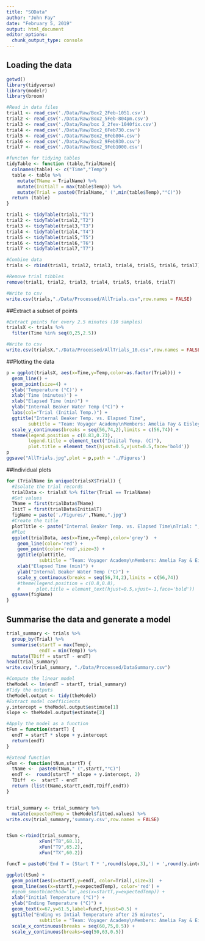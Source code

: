 ```yaml
---
title: "SOData"
author: "John Fay"
date: "February 5, 2019"
output: html_document
editor_options: 
  chunk_output_type: console
---
```

## Loading the data
```r
getwd()
library(tidyverse)
library(modelr)
library(broom)

#Read in data files
trial1 <- read_csv('./Data/Raw/Box2_2Feb-1051.csv')
trial2 <- read_csv('./Data/Raw/Box2_5Feb-804pm.csv')
trial3 <- read_csv('./Data/Raw/box 2_2fev-1040fix.csv')
trial4 <- read_csv('./Data/Raw/Box2_6Feb730.csv')
trial5 <- read_csv('./Data/Raw/Box2_6Feb804.csv')
trial6 <- read_csv('./Data/Raw/Box2_9Feb930.csv')
trial7 <- read_csv('./Data/Raw/Box2_9Feb1000.csv')

#functon for tidying tables
tidyTable <- function (table,TrialName){
  colnames(table) <- c("Time","Temp")
  table <- table %>% 
    mutate(TName = TrialName) %>% 
    mutate(InitialT = max(table$Temp)) %>% 
    mutate(Trial = paste0(TrialName,' (',min(table$Temp),"°C)"))
  return (table)
}

trial1 <- tidyTable(trial1,"T1")
trial2 <- tidyTable(trial2,"T2")
trial3 <- tidyTable(trial3,"T3")
trial4 <- tidyTable(trial4,"T4")
trial5 <- tidyTable(trial5,"T5")
trial6 <- tidyTable(trial6,"T6")
trial7 <- tidyTable(trial7,"T7")

#Combine data
trials <- rbind(trial1, trial2, trial3, trial4, trial5, trial6, trial7)

#Remove trial tibbles
remove(trial1, trial2, trial3, trial4, trial5, trial6, trial7)

#Write to csv
write.csv(trials,"./Data/Processed/AllTrials.csv",row.names = FALSE)

```

##Extract a subset of points
```r
#Extract points for every 2.5 minutes (10 samples)
trialsX <- trials %>% 
  filter(Time %in% seq(0,25,2.5))

#Write to csv
write.csv(trialsX,"./Data/Processed/AllTrials_10.csv",row.names = FALSE)
```

##Plotting the data
```r
p = ggplot(trialsX, aes(x=Time,y=Temp,color=as.factor(Trial))) + 
  geom_line() + 
  geom_point(size=4) + 
  ylab('Temperature (°C)') +
  xlab('Time (minutes)') +
  xlab("Elapsed Time (min)") + 
  ylab("Internal Beaker Water Temp (°C)") + 
  labs(col="Trial (Initial Temp.)") + 
  ggtitle("Internal Beaker Temp. vs. Elapsed Time",
        subtitle = "Team: Voyager Academy\nMembers: Amelia Fay & Eisley Jantz") +
  scale_y_continuous(breaks = seq(56,74,2),limits = c(56,74)) +
  theme(legend.position = c(0.83,0.73),
        legend.title = element_text("Iniital Temp. (C)"),
        plot.title = element_text(hjust=0.5,vjust=0.5,face='bold'))
p
ggsave("AllTrials.jpg",plot = p,path = './Figures')
```

##Individual plots
```r
for (TrialName in unique(trialsX$Trial)) {
  #Isolate the trial records
  trialData <- trialsX %>% filter(Trial == TrialName)
  #Get values
  TName = first(trialData$TName)
  InitT = first(trialData$InitialT)
  figName = paste('./Figures/',TName,".jpg")
  #Create the title
  plotTitle <- paste("Internal Beaker Temp. vs. Elapsed Time\nTrial: ",TName, ", Initial Temp: ",InitT, '°C')
  #Plot
  ggplot(trialData, aes(x=Time,y=Temp),color='grey')  +
    geom_line(color='red') + 
    geom_point(color='red',size=3) +
    ggtitle(plotTitle,
            subtitle = "Team: Voyager Academy\nMembers: Amelia Fay & Eisley Jantz") +
    xlab("Elapsed Time (min)") + 
    ylab("Internal Beaker Water Temp (°C)") + 
    scale_y_continuous(breaks = seq(56,74,2),limits = c(56,74)) 
    #theme(legend.position = c(0.8,0.8),
    #      plot.title = element_text(hjust=0.5,vjust=-1,face='bold'))
  ggsave(figName)
} 
```

## Summarise the data and generate a model
```r
trial_summary <- trials %>% 
  group_by(Trial) %>% 
  summarise(startT = max(Temp),
            endT = min(Temp)) %>% 
  mutate(TDiff = startT - endT)
head(trial_summary)
write.csv(trial_summary, "./Data/Processed/DataSummary.csv")
```

```r
#Compute the linear model
theModel <- lm(endT ~ startT, trial_summary)
#Tidy the outputs
theModel.output <- tidy(theModel)
#Extract model coefficients
y.intercept = theModel.output$estimate[1]
slope <- theModel.output$estimate[2]

#Apply the model as a function
tFun = function(startT) {
  endT = startT * slope + y.intercept
  return(endT)
}

#Extend function
xFun <- function(tNum,startT) {
  tName <-  paste0(tNum," (",startT,"°C)")
  endT <-  round(startT * slope + y.intercept, 2)
  TDiff  <-  startT - endT
  return (list(tName,startT,endT,TDiff,endT))
}


trial_summary <- trial_summary %>% 
  mutate(expectedTemp = theModel$fitted.values) %>% 
write.csv(trial_summary,'summary.csv',row.names = FALSE)


tSum <-rbind(trial_summary,
            xFun("T8",68.1),
            xFun("T9",65.2),
            xFun("TX",60.2))
```

```r
funcT = paste0('End T = (Start T * ',round(slope,3),') + ',round(y.intercept,3))

ggplot(tSum) + 
  geom_point(aes(x=startT,y=endT, color=Trial),size=3)  + 
  geom_line(aes(x=startT,y=expectedTemp), color='red') +
  #geom_smooth(method='lm',aes(x=startT,y=expectedTemp)) + 
  xlab("Initial Temperature (°C)") +
  ylab("Ending Temperature (°C)") +
  geom_text(x=67,y=61.5,label=funcT,hjust=0.5) +
  ggtitle("Ending vs Intial Temperature after 25 minutes",
            subtitle = "Team: Voyager Academy\nMembers: Amelia Fay & Eisley Jantz") + 
  scale_x_continuous(breaks = seq(60,75,0.5)) +
  scale_y_continuous(breaks=seq(50,63,0.5))

```


